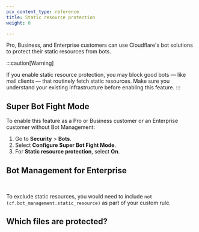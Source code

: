 ```yaml
---
pcx_content_type: reference
title: Static resource protection
weight: 0

---
```



Pro, Business, and Enterprise customers can use Cloudflare's bot solutions to protect their <GlossaryTooltip term="static content">static resources</GlossaryTooltip> from bots.

:::caution[Warning]

If you enable static resource protection, you may block good bots — like mail clients — that routinely fetch static resources. Make sure you understand your existing infrastructure before enabling this feature. 
:::

## Super Bot Fight Mode

To enable this feature as a Pro or Business customer or an Enterprise customer without Bot Management:

1. Go to **Security** > **Bots**.
2. Select **Configure Super Bot Fight Mode**.
3. For **Static resource protection**, select **On**.

## Bot Management for Enterprise

<Render file="static-resources-bm" /> <br/>

To exclude static resources, you would need to include `not (cf.bot_management.static_resource)` as part of your custom rule.

## Which files are protected?

<Render file="static-resources-list" />
